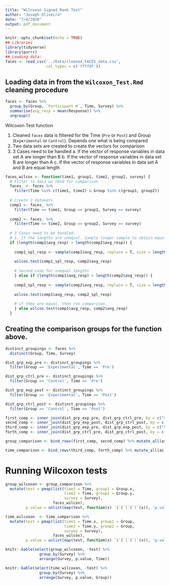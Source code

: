 ```yaml
---
title: "Wilcoxon Signed Rank Test"
author: "Joseph Oliveira"
date: "7/4/2020"
output: pdf_document
---
```


```r
knitr::opts_chunk$set(echo = TRUE)
## Libraries
library(tidyverse)
library(purrr)
## Loading data:
faces <- read_csv('../Data/cleaned_FACES_data.csv',
                  col_types = c('ffffdf'))

```

## Loading data in from the `Wilcoxon_Test.Rmd` cleaning procedure

```r
faces <- faces %>%
  group_by(Group, `Participant #`, Time, Survey) %>%
  summarise(avg_resp = mean(Response)) %>%
  ungroup()
```

Wilcoxon Test function
  
  1. Cleaned `faces` data is filtered for the Time (`Pre` or `Post`) and Group (`Experimental` or `Control`). Depends one what is being compared
  2. Two data sets are created to create the vectors for comparison
  3. 3 Cases need to be handled
    a. If the vector of response variables in data set A are longer than B
    b. If the vector of response variables in data set B are longer than A
    c. If the vector of response variables in data set A and B are equal length

```r
faces_wilcox <- function(time1, group1, time2, group2, survey) {
  # Filter to data we need for comparison
  faces_ <- faces %>%
    filter(Time %in% c(time1, time2) & Group %in% c(group1, group2))
  
  # Create 2 datasets
  comp1 <- faces_ %>%
    filter(Time == time1, Group == group1, Survey == survey)
  
  comp2 <- faces_ %>%
    filter(Time == time2, Group == group2, Survey == survey)
  
  # 3 Cases need to be handled:
  # 1. If the lengths are unequal. Sample longer sample to obtain equal comparison
  if (length(comp1$avg_resp) > length(comp2$avg_resp)) {
    
    comp1_spl_resp <- sample(comp1$avg_resp, replace = T, size = length(comp2$avg_resp))
    
    wilcox.test(comp1_spl_resp, comp2$avg_resp)
    
    # Second case for unequal lengths
    } else if (length(comp1$avg_resp) < length(comp2$avg_resp)) {
    
    comp2_spl_resp <- sample(comp2$avg_resp, replace = T, size = length(comp1$avg_resp))
    
    wilcox.test(comp1$avg_resp, comp2_spl_resp)
    
    # if they are equal, then run comparison.
    } else wilcox.test(comp1$avg_resp, comp2$avg_resp)
  }
```

## Creating the comparison groups for the function above. 

```r
distinct_groupings <- faces %>%
  distinct(Group, Time, Survey)

dist_grp_exp_pre <- distinct_groupings %>%
  filter(Group == 'Experimental', Time == 'Pre')

dist_grp_ctrl_pre <- distinct_groupings %>%
  filter(Group == 'Control', Time == 'Pre')

dist_grp_exp_post <- distinct_groupings %>%
  filter(Group == 'Experimental', Time == 'Post')

dist_grp_ctrl_post <- distinct_groupings %>%
  filter(Group == 'Control', Time == 'Post')

first_comp <- inner_join(dist_grp_exp_pre, dist_grp_ctrl_pre, by = c("Survey", "Time"))
secnd_comp <- inner_join(dist_grp_exp_post, dist_grp_ctrl_post, by = c("Survey", "Time"))
third_comp <- inner_join(dist_grp_exp_pre, dist_grp_exp_post, by = c("Survey", "Group"))
forth_comp <- inner_join(dist_grp_ctrl_pre, dist_grp_ctrl_post, by = c("Survey", "Group"))

group_comparison <- bind_rows(first_comp, secnd_comp) %>% mutate_all(as.character)

time_comparison <- bind_rows(third_comp, forth_comp) %>% mutate_all(as.character)
```

# Running Wilcoxon tests

```r
group_wilcoxon <- group_comparison %>%
  mutate(test = pmap(list(time1 = Time, group1 = Group.x, 
                          time2 = Time, group2 = Group.y, 
                          survey = Survey), 
                     faces_wilcox),
         p.value = unlist(map(test, function(x) `$`(`[`(`[`(x)), 'p.value'))))

time_wilcoxon  <- time_comparison %>%
  mutate(test = pmap(list(time1 = Time.x, group1 = Group, 
                          time2 = Time.y, group2 = Group, 
                          survey = Survey),
                     faces_wilcox),
         p.value = unlist(map(test, function(x) `$`(`[`(`[`(x)), 'p.value'))))
```

```r
knitr::kable(select(group_wilcoxon, -test) %>%
               group_by(Survey) %>%
               arrange(Survey, p.value, Time))
```

```r
knitr::kable(select(time_wilcoxon, -test) %>%
               group_by(Survey) %>%
               arrange(Survey, p.value, Group))
```

